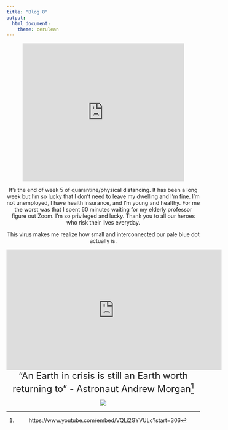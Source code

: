 ```yaml
---
title: "Blog 8"
output: 
  html_document:
    theme: cerulean
---
```


<center><iframe seamless="seamless" style="width: 100%; border: none; display: block; max-width: 420px; height: 360px;" src="https://getyarn.io/yarn-clip/embed/65153e9e-0e6f-4fda-ad7f-80e1d751b815?autoplay=false"> </iframe><center>

It's the end of week 5 of quarantine/physical distancing. It has been a long week but I'm so lucky that I don't need to leave my dwelling and I'm fine. I'm not unemployed, I have health insurance, and I'm young and healthy. For me the worst was that I spent 60 minutes waiting for my elderly professor figure out Zoom. I'm so privileged and lucky. Thank you to all our heroes who risk their lives everyday. 

This virus makes me realize how small and interconnected  our pale blue dot actually is. 


<center> <iframe width="560" height="315" src="https://www.youtube.com/embed/wupToqz1e2g" frameborder="0" allow="accelerometer; autoplay; encrypted-media; gyroscope; picture-in-picture" allowfullscreen></iframe> <center>





<center>  <font size="5">
"An Earth in crisis is still an Earth worth returning to" - Astronaut Andrew Morgan^[https://www.youtube.com/embed/VQLi2GYVULc?start=306] </font> <center>

![](earth.jpg)


   